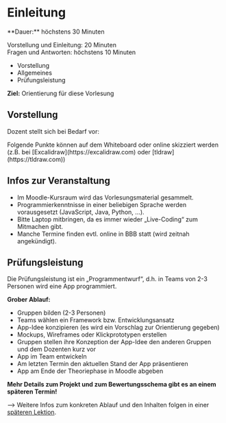
# Einleitung

<Callout>
  **Dauer:** höchstens 30 Minuten

  Vorstellung und Einleitung: 20 Minuten \
  Fragen und Antworten: höchstens 10 Minuten

  - Vorstellung
  - Allgemeines
  - Prüfungsleistung

  **Ziel:** Orientierung für diese Vorlesung
</Callout>


## Vorstellung

Dozent stellt sich bei Bedarf vor: 

<MyIntro/>


<Callout type="warning">
Folgende Punkte können auf dem Whiteboard oder online skizziert werden (z.B. bei [Excalidraw](https://excalidraw.com) oder [tldraw](https://tldraw.com))
</Callout>

## Infos zur Veranstaltung

- Im Moodle-Kursraum wird das Vorlesungsmaterial gesammelt.
- Programmierkenntnisse in einer beliebigen Sprache werden vorausgesetzt (JavaScript, Java, Python, …). 
- Bitte Laptop mitbringen, da es immer wieder „Live-Coding“ zum Mitmachen gibt. 
- Manche Termine finden evtl. online in BBB statt (wird zeitnah angekündigt).

## Prüfungsleistung
Die Prüfungsleistung ist ein „Programmentwurf“, d.h. in 
Teams von 2-3 Personen wird eine App programmiert.

**Grober Ablauf:**

- Gruppen bilden (2-3 Personen)
- Teams wählen ein Framework bzw. Entwicklungsansatz
- App-Idee konzipieren (es wird ein Vorschlag zur Orientierung gegeben)
- Mockups, Wireframes oder Klickprototypen erstellen
- Gruppen stellen ihre Konzeption der App-Idee den anderen Gruppen und dem Dozenten kurz vor
- App im Team entwickeln
- Am letzten Termin den aktuellen Stand der App präsentieren
- App am Ende der Theoriephase in Moodle abgeben

**Mehr Details zum Projekt und zum Bewertungsschema gibt es an einem späteren Termin!**
        
&xrarr; Weitere Infos zum konkreten Ablauf und den Inhalten folgen in einer [späteren Lektion](/mobile/01-intro/ablauf).